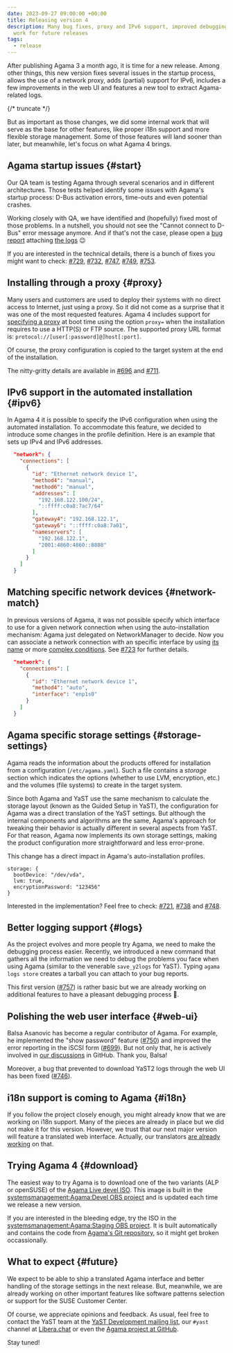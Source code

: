 ```yaml
---
date: 2023-09-27 09:00:00 +00:00
title: Releasing version 4
description: Many bug fixes, proxy and IPv6 support, improved debugging tools and some preparation
  work for future releases
tags:
  - release
---
```


After publishing Agama 3 a month ago, it is time for a new release. Among other things, this new
version fixes several issues in the startup process, allows the use of a network proxy, adds
(partial) support for IPv6, includes a few improvements in the web UI and features a new tool to
extract Agama-related logs.

{/* truncate */}

But as important as those changes, we did some internal work that will serve as the base for other
features, like proper i18n support and more flexible storage management. Some of those features will
land sooner than later, but meanwhile, let's focus on what Agama 4 brings.

## Agama startup issues {#start}

Our QA team is testing Agama through several scenarios and in different architectures. Those tests
helped identify some issues with Agama's startup process: D-Bus activation errors, time-outs and
even potential crashes.

Working closely with QA, we have identified and (hopefully) fixed most of those problems. In a
nutshell, you should not see the "Cannot connect to D-Bus" error message anymore. And if that's not
the case, please open a [bug report](https://bugzilla.opensuse.org/) attaching [the logs](#logs)
:wink:

If you are interested in the technical details, there is a bunch of fixes you might want to check:
[#729](https://github.com/agama-project/agama/pull/729),
[#732](https://github.com/agama-project/agama/pull/732),
[#747](https://github.com/agama-project/agama/pull/747),
[#749](https://github.com/agama-project/agama/pull/749),
[#753](https://github.com/agama-project/agama/pull/753).

## Installing through a proxy {#proxy}

Many users and customers are used to deploy their systems with no direct access to Internet, just
using a proxy. So it did not come as a surprise that it was one of the most requested features.
Agama 4 includes support for [specifying a proxy](https://github.com/agama-project/agama/pull/696) at
boot time using the option `proxy=` when the installation requires to use a HTTP(S) or FTP source.
The supported proxy URL format is: `protocol://[user[:password]@]host[:port]`.

Of course, the proxy configuration is copied to the target system at the end of the installation.

The nitty-gritty details are available in [#696](https://github.com/agama-project/agama/pull/696) and
[#711](https://github.com/agama-project/agama/pull/711).

## IPv6 support in the automated installation {#ipv6}

In Agama 4 it is possible to specify the IPv6 configuration when using the automated installation.
To accommodate this feature, we decided to introduce some changes in the profile definition. Here is
an example that sets up IPv4 and IPv6 addresses.

```json
  "network": {
    "connections": [
      {
        "id": "Ethernet network device 1",
        "method4": "manual",
        "method6": "manual",
        "addresses": [
          "192.168.122.100/24",
          "::ffff:c0a8:7ac7/64"
        ],
        "gateway4": "192.168.122.1",
        "gateway6": "::ffff:c0a8:7a01",
        "nameservers": [
          "192.168.122.1",
          "2001:4860:4860::8888"
        ]
      }
    ]
  }
```

## Matching specific network devices {#network-match}

In previous versions of Agama, it was not possible specify which interface to use for a given
network connection when using the auto-installation mechanism: Agama just delegated on
NetworkManager to decide. Now you can associate a network connection with an specific interface by
using [its
name](https://github.com/agama-project/agama/blob/2b3febaa788767e4c0b70bfbbad061f9941df50c/rust/agama-lib/share/profile.schema.json#L35)
or more [complex
conditions](https://github.com/agama-project/agama/blob/2b3febaa788767e4c0b70bfbbad061f9941df50c/rust/agama-lib/share/profile.schema.json#L108-L145).
See [#723](https://github.com/agama-project/agama/pull/723) for further details.

```json
  "network": {
    "connections": [
      {
        "id": "Ethernet network device 1",
        "method4": "auto",
        "interface": "enp1s0"
      }
    ]
  }
```

## Agama specific storage settings {#storage-settings}

Agama reads the information about the products offered for installation from a configuration
(`/etc/agama.yaml`). Such a file contains a *storage* section which indicates the options
(whether to use LVM, encryption, etc.) and the volumes (file systems) to create in the target
system.

Since both Agama and YaST use the same mechanism to calculate the storage layout (known as the
Guided Setup in YaST), the configuration for Agama was a direct translation of the YaST settings.
But although the internal components and algorithms are the same, Agama's approach for tweaking
their behavior is actually different in several aspects from YaST. For that reason, Agama now
implements its own storage settings, making the product configuration more straightforward and
less error-prone.

This change has a direct impact in Agama's auto-installation profiles.

```jsonnet
storage: {
  bootDevice: "/dev/vda",
  lvm: true,
  encryptionPassword: "123456"
}
```
Interested in the implementation? Feel free to check:
[#721](https://github.com/agama-project/agama/pull/721),
[#738](https://github.com/agama-project/agama/pull/738) and
[#748](https://github.com/agama-project/agama/pull/748).

## Better logging support {#logs}

As the project evolves and more people try Agama, we need to make the debugging process easier.
Recently, we introduced a new command that gathers all the information we need to debug the problems
you face when using Agama (similar to the venerable `save_y2logs` for YaST). Typing `agama logs
store` creates a tarball you can attach to your bug reports.

This first version ([#757](https://github.com/agama-project/agama/pull/757)) is rather basic but we are
already working on additional features to have a pleasant debugging process :bug:.

## Polishing the web user interface {#web-ui}

Balsa Asanovic has become a regular contributor of Agama. For example, he implemented the "show
password" feature ([#750](https://github.com/agama-project/agama/pull/750)) and improved the error
reporting in the iSCSI form ([#699](https://github.com/agama-project/agama/pull/699)). But not only that,
he is actively involved in [our discussions](https://github.com/agama-project/agama/discussions) in
GitHub. Thank you, Balsa!

Moreover, a bug that prevented to download YaST2 logs through the web UI has been fixed
([#746](https://github.com/agama-project/agama/pull/746)).

## i18n support is coming to Agama {#i18n}

If you follow the project closely enough, you might already know that we are working on i18n
support. Many of the pieces are already in place but we did not make it for this version. However,
we trust that our next major version will feature a translated web interface. Actually, our
translators [are already working](https://l10n.opensuse.org/projects/agama/) on that.

## Trying Agama 4 {#download}

The easiest way to try Agama is to download one of the two variants (ALP or openSUSE) of the [Agama
Live devel
ISO](https://download.opensuse.org/repositories/systemsmanagement:/Agama:/Devel/images/iso/). This
image is built in the [systemsmanagement:Agama:Devel OBS
project](https://build.opensuse.org/package/show/systemsmanagement:Agama:Devel/agama-live) and is
updated each time we release a new version.

If you are interested in the bleeding edge, try the ISO in the [systemsmanagement:Agama:Staging OBS
project](https://build.opensuse.org/package/show/systemsmanagement:Agama:Staging/agama-live). It is
built automatically and contains the code from [Agama's Git
repository](https://github.com/agama-project/agama), so it might get broken occassionally.

## What to expect {#future}

We expect to be able to ship a translated Agama interface and better handling of the storage
settings in the next release. But, meanwhile, we are already working on other important features
like software patterns selection or support for the SUSE Customer Center.

Of course, we appreciate opinions and feedback. As usual, feel free to contact the YaST team at the
[YaST Development mailing
list](https://lists.opensuse.org/archives/list/yast-devel@lists.opensuse.org/), our `#yast` channel
at [Libera.chat](https://libera.chat/) or even the [Agama project at
GitHub](https://github.com/agama-project/agama).

Stay tuned!
